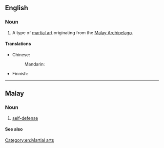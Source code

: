 {{also|silât}}

==English==
{{wikipedia}}

===Noun===
{{en-noun|-}}

# A type of [[martial art]] originating from the [[Malay Archipelago]].

====Translations====
{{trans-top|type of martial art}}
* Chinese:
*: Mandarin: {{t|cmn|席拉|tr=xílā|sc=Hani}}
{{trans-mid}}
* Finnish: {{t|fi|silat}}
{{trans-bottom}}

[[Category:en:Martial arts]]

----

==Malay==

===Noun===
{{head|ms|noun}}

# [[self-defense]]

====See also====
{{projectlinks|wikipedia}}
